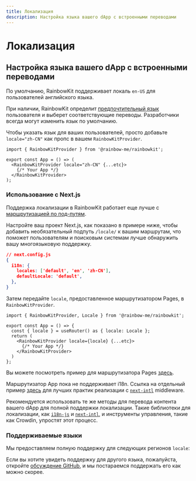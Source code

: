 ```yaml
---
title: Локализация
description: Настройка языка вашего dApp с встроенными переводами
---
```


# Локализация

## Настройка языка вашего dApp с встроенными переводами

По умолчанию, RainbowKit поддерживает локаль `en-US` для пользователей английского языка.

При наличии, RainbowKit определит [предпочтительный язык](https://developer.mozilla.org/en-US/docs/Web/API/Navigator/language) пользователя и выберет соответствующие переводы. Разработчики всегда могут изменить язык по умолчанию.

Чтобы указать язык для ваших пользователей, просто добавьте `locale="zh-CN"` как пропс в вашем `RainbowKitProvider`.

```tsx
import { RainbowKitProvider } from '@rainbow-me/rainbowkit';

export const App = () => (
  <RainbowKitProvider locale="zh-CN" {...etc}>
    {/* Your App */}
  </RainbowKitProvider>
);
```

### Использование с Next.js

Поддержка локализации в RainbowKit работает еще лучше с [маршрутизацией по под-путям](https://nextjs.org/docs/pages/building-your-application/routing/internationalization#sub-path-routing).

Настройте ваш проект Next.js, как показано в примере ниже, чтобы добавить необязательный подпуть `/locale/` к вашим маршрутам, что поможет пользователям и поисковым системам лучше обнаружить вашу многоязыковую поддержку.

```json
// next.config.js
{
  i18n: {
    locales: ['default', 'en', 'zh-CN'],
    defaultLocale: 'default',
  },
}
```

Затем передайте `locale`, предоставленное маршрутизатором Pages, в `RainbowKitProvider`.

```tsx
import { RainbowKitProvider, Locale } from '@rainbow-me/rainbowkit';

export const App = () => {
  const { locale } = useRouter() as { locale: Locale };
  return (
    <RainbowKitProvider locale={locale} {...etc}>
      {/* Your App */}
    </RainbowKitProvider>
  )
};
```

Вы можете посмотреть пример для маршрутизатора Pages [здесь](https://github.com/rainbow-me/rainbowkit/tree/main/examples/with-next).

Маршрутизатор App пока не поддерживает i18n. Ссылка на отдельный пример [здесь](https://github.com/rainbow-me/rainbowkit/tree/main/examples/with-next-app-i18n) для лучших практик реализации с [`next-intl`](https://github.com/amannn/next-intl) middleware.

Рекомендуется использовать те же методы для перевода контента вашего dApp для полной поддержки локализации. Такие библиотеки для локализации, как [`i18n-js`](https://github.com/fnando/i18n) и [`next-intl`](https://github.com/amannn/next-intl), и инструменты управления, такие как Crowdin, упростят этот процесс.

### Поддерживаемые языки

Мы предоставляем полную поддержку для следующих регионов `locale`:

<Table
 header={[
 'Язык', 'Регион', 'Локаль', 'Краткая форма'
 ]}
 dataTypes={[
 'string', 'string', 'code', 'code'
 ]}
 data={[
 ['Английский', 'Соединенные Штаты 🇺🇸', 'en-US', 'en'],
 ['中文', 'Континентальный Китай 🇨🇳', 'zh-CN', 'zh-Hans', 'zh'],
 ['繁體中文', 'Гонконг 🇭🇰', 'zh-HK'],
 ['繁體中文', 'Тайвань 🇹🇼', 'zh-TW', 'zh-Hant'],
 ['हिंदी', 'Индия 🇮🇳', 'hi-IN', 'hi'],
 ['Español', 'Латинская Америка 🌎', 'es-419', 'es'],
 ['Français', 'Франция 🇫🇷', 'fr-FR', 'fr'],
 ['العربية', 'Ближний Восток 🌍', 'ar-AR', 'ar'],
 ['Português', 'Бразилия 🇧🇷', 'pt-BR', 'pt'],
 ['Русский', 'Россия 🇷🇺', 'ru-RU', 'ru'],
 ['Bahasa Indonesia', 'Индонезия 🇮🇩', 'id-ID', 'id'],
 ['日本語', 'Япония 🇯🇵', 'ja-JP', 'ja'],
 ['Türkçe', 'Турция 🇹🇷', 'tr-TR', 'tr'],
 ['한국어', 'Южная Корея 🇰🇷', 'ko-KR', 'ko'],
 ['ภาษาไทย', 'Таиланд 🇹🇭', 'th-TH', 'th'],
 ['українська', 'Украина 🇺🇦', 'uk-UA', 'ua'],
 ['Tiếng Việt', 'Вьетнам 🇻🇳', 'vi-VN', 'vi'],
 ['Deutsch', 'Германия 🇩🇪', 'de-DE', 'de'],
 ['Bahasa Melayu', 'Малайзия 🇲🇾', 'ms-MY', 'ms']
 ]}
/>

Если вы хотите увидеть поддержку для другого языка, пожалуйста, откройте [обсуждение GitHub](https://github.com/rainbow-me/rainbowkit/discussions/new?category=ideas), и мы постараемся поддержать его как можно скорее.
